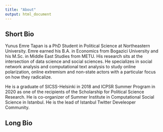 ```yaml
---
title: "About"
output: html_document
---
```


## Short Bio

Yunus Emre Tapan is a PhD Student in Political Science at Northeastern University. Emre earned his B.A. in Economics from Bogazici University and his M.Sc. in Middle East Studies from METU. His research sits at the intersection of data science and social sciences. He specializes in social network analysis and computational text analysis to study online polarization, online extremism and non-state actors with a particular focus on how they radicalize.

He is a graduate of SICSS-Helsinki in 2018 and ICPSR Summer Program in 2020 as one of the recipients of the Scholarship for Political Science Research. He is co-organizer of Summer Institute in Computational Social Science in Istanbul. He is the lead of Istanbul Twitter Develeoper Community.

## Long Bio
